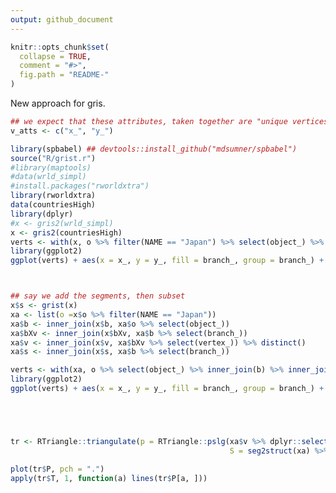 ```yaml
---
output: github_document
---
```


<!-- README.md is generated from README.Rmd. Please edit that file -->

```r
knitr::opts_chunk$set(
  collapse = TRUE,
  comment = "#>",
  fig.path = "README-"
)
```


New approach for gris. 


```r
## we expect that these attributes, taken together are "unique vertices" potentially shared by neighbours
v_atts <- c("x_", "y_")

library(spbabel) ## devtools::install_github("mdsumner/spbabel")
source("R/grist.r")
#library(maptools)
#data(wrld_simpl)
#install.packages("rworldxtra")
library(rworldxtra)
data(countriesHigh)
library(dplyr)
#x <- gris2(wrld_simpl)
x <- gris2(countriesHigh)
verts <- with(x, o %>% filter(NAME == "Japan") %>% select(object_) %>% inner_join(b) %>% inner_join(bXv) %>% inner_join(v))
library(ggplot2)
ggplot(verts) + aes(x = x_, y = y_, fill = branch_, group = branch_) + geom_polygon()



## say we add the segments, then subset
x$s <- grist(x)
xa <- list(o =x$o %>% filter(NAME == "Japan"))
xa$b <- inner_join(x$b, xa$o %>% select(object_))
xa$bXv <- inner_join(x$bXv, xa$b %>% select(branch_))
xa$v <- inner_join(x$v, xa$bXv %>% select(vertex_)) %>% distinct()
xa$s <- inner_join(x$s, xa$b %>% select(branch_))

verts <- with(xa, o %>% select(object_) %>% inner_join(b) %>% inner_join(bXv) %>% inner_join(v))
library(ggplot2)
ggplot(verts) + aes(x = x_, y = y_, fill = branch_, group = branch_) + geom_polygon()





tr <- RTriangle::triangulate(p = RTriangle::pslg(xa$v %>% dplyr::select(x_, y_) %>% as.matrix(), 
                                                 S = seg2struct(xa) %>% as.matrix()),                                               a = 0.1)

plot(tr$P, pch = ".")
apply(tr$T, 1, function(a) lines(tr$P[a, ]))
```
